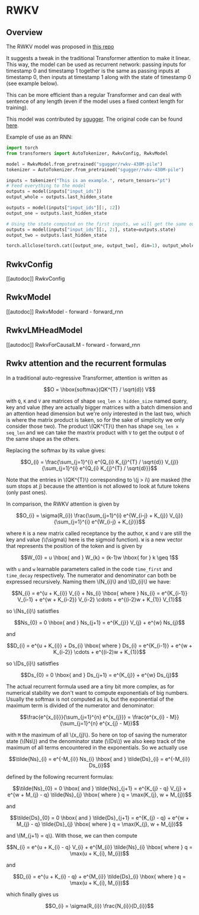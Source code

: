 <!--Copyright 2023 The HuggingFace Team. All rights reserved.

Licensed under the Apache License, Version 2.0 (the "License"); you may not use this file except in compliance with
the License. You may obtain a copy of the License at

http://www.apache.org/licenses/LICENSE-2.0

Unless required by applicable law or agreed to in writing, software distributed under the License is distributed on
an "AS IS" BASIS, WITHOUT WARRANTIES OR CONDITIONS OF ANY KIND, either express or implied. See the License for the
specific language governing permissions and limitations under the License.
-->

# RWKV

## Overview

The RWKV model was proposed in [this repo](https://github.com/BlinkDL/RWKV-LM)

It suggests a tweak in the traditional Transformer attention to make it linear. This way, the model can be used as recurrent network: passing inputs for timestamp 0 and timestamp 1 together is the same as passing inputs at timestamp 0, then inputs at timestamp 1 along with the state of timestamp 0 (see example below).

This can be more efficient than a regular Transformer and can deal with sentence of any length (even if the model uses a fixed context length for training).

This model was contributed by [sgugger](https://huggingface.co/sgugger).
The original code can be found [here](https://github.com/BlinkDL/RWKV-LM).

Example of use as an RNN:

```py
import torch
from transformers import AutoTokenizer, RwkvConfig, RwkvModel

model = RwkvModel.from_pretrained("sgugger/rwkv-430M-pile")
tokenizer = AutoTokenizer.from_pretrained("sgugger/rwkv-430M-pile")

inputs = tokenizer("This is an example.", return_tensors="pt")
# Feed everything to the model
outputs = model(inputs["input_ids"])
output_whole = outputs.last_hidden_state

outputs = model(inputs["input_ids"][:, :2])
output_one = outputs.last_hidden_state

# Using the state computed on the first inputs, we will get the same output
outputs = model(inputs["input_ids"][:, 2:], state=outputs.state)
output_two = outputs.last_hidden_state

torch.allclose(torch.cat([output_one, output_two], dim=1), output_whole, atol=1e-5)
```

## RwkvConfig

[[autodoc]] RwkvConfig


## RwkvModel

[[autodoc]] RwkvModel
    - forward
    - forward_rnn

## RwkvLMHeadModel

[[autodoc]] RwkvForCausalLM
    - forward
    - forward_rnn

## Rwkv attention and the recurrent formulas

In a traditional auto-regressive Transformer, attention is written as

$$O = \hbox{softmax}(QK^{T} / \sqrt{d}) V$$

with `Q`, `K` and `V` are matrices of shape `seq_len x hidden_size` named query, key and value (they are actually bigger matrices with a batch dimension and an attention head dimension but we're only interested in the last two, which is where the matrix product is taken, so for the sake of simplicity we only consider those two). The product \\(QK^{T}\\) then has shape `seq_len x seq_len` and we can take the maxtrix product with `V` to get the output `O` of the same shape as the others.  

Replacing the softmax by its value gives:

$$O_{i} = \frac{\sum_{j=1}^{i} e^{Q_{i} K_{j}^{T} / \sqrt{d}} V_{j}}{\sum_{j=1}^{i} e^{Q_{i} K_{j}^{T} / \sqrt{d}}}$$

Note that the entries in \\(QK^{T}\\) corresponding to \\(j > i\\) are masked (the sum stops at j) because the attention is not allowed to look at future tokens (only past ones).

In comparison, the RWKV attention is given by

$$O_{i} = \sigma(R_{i}) \frac{\sum_{j=1}^{i} e^{W_{i-j} + K_{j}} V_{j}}{\sum_{j=1}^{i} e^{W_{i-j} + K_{j}}}$$

where `R` is a new matrix called receptance by the author, `K` and `V` are still the key and value (\\(\sigma\\) here is the sigmoid function). `W` is a new vector that represents the position of the token and is given by

$$W_{0} = u \hbox{  and  } W_{k} = (k-1)w \hbox{ for } k \geq 1$$

with `u` and `w` learnable parameters called in the code `time_first` and `time_decay` respectively. The numerator and denominator can both be expressed recursively. Naming them \\(N_{i}\\) and \\(D_{i}\\) we have:

$$N_{i} = e^{u + K_{i}} V_{i} + Ns_{i} \hbox{  where  } Ns_{i} = e^{K_{i-1}} V_{i-1} + e^{w + K_{i-2}} V_{i-2} \cdots + e^{(i-2)w + K_{1}} V_{1}$$

so \\(Ns_{i}\\) satistfies

$$Ns_{0} = 0 \hbox{  and  } Ns_{j+1} = e^{K_{j}} V_{j} + e^{w} Ns_{j}$$

and

$$D_{i} = e^{u + K_{i}} + Ds_{i} \hbox{  where  } Ds_{i} = e^{K_{i-1}} + e^{w + K_{i-2}} \cdots + e^{(i-2)w + K_{1}}$$

so \\(Ds_{i}\\) satistfies

$$Ds_{0} = 0 \hbox{  and  } Ds_{j+1} = e^{K_{j}} + e^{w} Ds_{j}$$

The actual recurrent formula used are a tiny bit more complex, as for numerical stability we don't want to compute exponentials of big numbers. Usually the softmax is not computed as is, but the exponential of the maximum term is divided of the numerator and denominator:

$$\frac{e^{x_{i}}}{\sum_{j=1}^{n} e^{x_{j}}} = \frac{e^{x_{i} - M}}{\sum_{j=1}^{n} e^{x_{j} - M}}$$

with `M` the maximum of all \\(x_{j}\\). So here on top of saving the numerator state (\\(Ns\\)) and the denominator state (\\(Ds\\)) we also keep track of the maximum of all terms encountered in the exponentials. So we actually use

$$\tilde{Ns}_{i} = e^{-M_{i}} Ns_{i} \hbox{  and  } \tilde{Ds}_{i} = e^{-M_{i}} Ds_{i}$$

defined by the following recurrent formulas:

$$\tilde{Ns}_{0} = 0 \hbox{  and  } \tilde{Ns}_{j+1} = e^{K_{j} - q} V_{j} + e^{w + M_{j} - q} \tilde{Ns}_{j} \hbox{  where  } q = \max(K_{j}, w + M_{j})$$

and

$$\tilde{Ds}_{0} = 0 \hbox{  and  } \tilde{Ds}_{j+1} = e^{K_{j} - q} + e^{w + M_{j} - q} \tilde{Ds}_{j} \hbox{  where  } q = \max(K_{j}, w + M_{j})$$

and \\(M_{j+1} = q\\). With those, we can then compute

$$N_{i} = e^{u + K_{i} - q} V_{i} + e^{M_{i}} \tilde{Ns}_{i} \hbox{  where  } q = \max(u + K_{i}, M_{i})$$

and

$$D_{i} = e^{u + K_{i} - q} + e^{M_{i}} \tilde{Ds}_{i} \hbox{  where  } q = \max(u + K_{i}, M_{i})$$

which finally gives us

$$O_{i} = \sigma(R_{i}) \frac{N_{i}}{D_{i}}$$